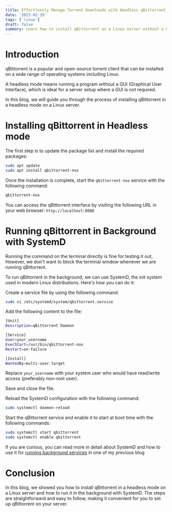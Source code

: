 ```yaml
---
title: Effortlessly Manage Torrent Downloads with Headless qBittorrent on Linux
date: '2023-02-19'
tags: ['linux']
draft: false
summary: Learn how to install qBittorrent on a Linux server without a GUI and run it in the background with SystemD for a seamless torrenting experience.
---
```


# Introduction

qBittorrent is a popular and open-source torrent client that can be installed on a wide range of operating systems including Linux.

A headless mode means running a program without a GUI (Graphical User Interface), which is ideal for a server setup where a GUI is not required.

In this blog, we will guide you through the process of installing qBittorrent in a headless mode on a Linux server.

# Installing qBittorrent in Headless mode

The first step is to update the package list and install the required packages:

```bash
sudo apt update
sudo apt install qbittorrent-nox
```

Once the installation is complete, start the `qbittorrent-nox` service with the following command:

```bash
qbittorrent-nox
```

You can access the qBittorrent interface by visiting the following URL in your web browser: `http://localhost:8080`

# Running qBittorrent in Background with SystemD

Running the command on the terminal directly is fine for testing it out, However, we don't want to block the terminal window whenever we are running qBittorrent.

To run qBittorrent in the background, we can use SystemD, the init system used in modern Linux distributions. Here's how you can do it:

Create a service file by using the following command:

```bash
sudo vi /etc/systemd/system/qbittorrent.service
```

Add the following content to the file:

```bash
[Unit]
Description=qBittorrent Daemon

[Service]
User=your_username
ExecStart=/usr/bin/qbittorrent-nox
Restart=on-failure

[Install]
WantedBy=multi-user.target
```

Replace `your_username` with your system user who would have read/write access (preferably non-root user).

Save and close the file.

Reload the SystemD configuration with the following command:

```bash
sudo systemctl daemon-reload
```

Start the qBittorrent service and enable it to start at boot time with the following commands:

```bash
sudo systemctl start qbittorrent
sudo systemctl enable qbittorrent
```

If you are curious, you can read more in detail about SystemD and how to use it for [running background services](/blog/keep-your-services-running-in-the-background-with-systemd/) in one of my previous blog

# Conclusion

In this blog, we showed you how to install qBittorrent in a headless mode on a Linux server and how to run it in the background with SystemD. The steps are straightforward and easy to follow, making it convenient for you to set up qBittorrent on your server.
